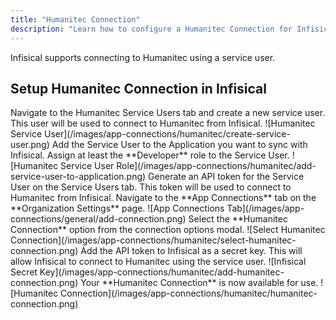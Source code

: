 ```yaml
---
title: "Humanitec Connection"
description: "Learn how to configure a Humanitec Connection for Infisical."
---
```


Infisical supports connecting to Humanitec using a service user.

## Setup Humanitec Connection in Infisical

<Steps>
    <Step title="Create a Service User on Humanitec">
        Navigate to the Humanitec Service Users tab and create a new service user.
        This user will be used to connect to Humanitec from Infisical.
        ![Humanitec Service User](/images/app-connections/humanitec/create-service-user.png)
    </Step>
    <Step title="Add Service User to Application">
        Add the Service User to the Application you want to sync with Infisical.
        Assign at least the **Developer** role to the Service User.
        ![Humanitec Service User Role](/images/app-connections/humanitec/add-service-user-to-application.png)
    </Step>
    <Step title="Generate API token for Service User">
        Generate an API token for the Service User on the Service Users tab.
        This token will be used to connect to Humanitec from Infisical.
    </Step>
    <Step title="Navigate to App Connections">
        Navigate to the **App Connections** tab on the **Organization Settings** page.
        ![App Connections Tab](/images/app-connections/general/add-connection.png)
    </Step>
    <Step title="Add Connection">
        Select the **Humanitec Connection** option from the connection options modal.
        ![Select Humanitec Connection](/images/app-connections/humanitec/select-humanitec-connection.png)
    </Step>
    <Step title="Add API token to Infisical">
        Add the API token to Infisical as a secret key.
        This will allow Infisical to connect to Humanitec using the service user.
        ![Infisical Secret Key](/images/app-connections/humanitec/add-humanitec-connection.png)
    </Step>
    <Step title="Connection Created">
        Your **Humanitec Connection** is now available for use.
        ![Humanitec Connection](/images/app-connections/humanitec/humanitec-connection.png)
    </Step>
</Steps>
